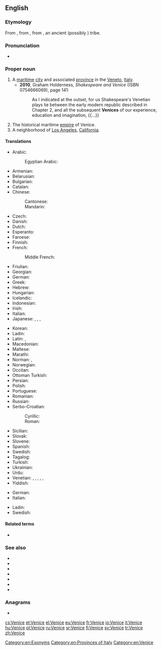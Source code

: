 ==English==
{{wikipedia}}

===Etymology===
From {{etyl|it|en}}, from {{etyl|ML.|en}} {{m|la|Venetia}}, from {{etyl|la|en}} {{m|la|Veneti}}, an ancient (possibly {{etyl|xil|en}}) tribe.

===Pronunciation===
* {{IPA|/ˈvɛnɪs/|lang=en}}

===Proper noun===
{{en-proper noun|s}}

# A [[maritime]] [[city]] and associated [[province]] in the [[Veneto]], [[Italy]].
#* '''2010''', Graham Holderness, ''Shakespeare and Venice'' (ISBN 0754666069), page 141:
#*: As I indicated at the outset, for us Shakespeare's Venetian plays lie between the early modern republic described in Chapter 2, and all the subsequent '''Venices''' of our experience, education and imagination, {{...}}
# The historical maritime [[empire]] of Venice.
# A neighborhood of [[Los Angeles]], [[California]].

====Translations====
{{trans-top|city and province in Italy}}
* Arabic: {{t|ar|اَلْبُنْدُقِيَّة|f}}
*: Egyptian Arabic: {{t|arz|فينيسيا|f|tr=vinesya}}
* Armenian: {{t|hy|Վենետիկ}}
* Belarusian: {{t|be|Вене́цыя|f}}
* Bulgarian: {{t|bg|Вене́ция|f}}
* Catalan: {{t|ca|Venècia|f}}
* Chinese:
*: Cantonese: {{t|yue|威尼斯|tr=wai1 nei4 si1|sc=Hani}}
*: Mandarin: {{t+|cmn|威尼斯|tr=Wēinísī|sc=Hani}}
* Czech: {{t+|cs|Benátky|f-p}}
* Danish: {{t+|da|Venedig}}
* Dutch: {{t+|nl|Venetië}}
* Esperanto: {{t|eo|Venecio}}
* Faroese: {{t|fo|Venesia}}
* Finnish: {{t+|fi|Venetsia}}
* French: {{t+|fr|Venise|f}}
*: Middle French: {{t|frm|Venisse}}
* Friulian: {{t|fur|Vignesie|f}}
* Georgian: {{t|ka|ვენეცია|sc=Geor}}
* German: {{t+|de|Venedig|n}}
* Greek: {{t+|el|Βενετία|f}}
* Hebrew: {{t|he|ונציה|f|tr=Venetsia}}
* Hungarian: {{t+|hu|Velence}}
* Icelandic: {{t|is|Feneyjar|f-p}}
* Indonesian: {{t|id|Venesia}}
* Irish: {{t|ga|Veinéis|f}}
* Italian: {{t+|it|Venezia|f}}
* Japanese: {{t|ja|ベネチア|tr=Benechia}}, {{t|ja|ヴェネツィア|tr=Venetsia}}, {{t|ja|ベニス|tr=Benisu}}, {{t|ja|ヴェニス|tr=Venisu}}
{{trans-mid}}
* Korean: {{t|ko|베니스|tr=beniseu}}
* Ladin: {{t|lld|Unieja|f}}
* Latin: {{t+|la|Venetiae|f-p}}, {{t+|la|Venetia|f}}
* Macedonian: {{t|mk|Вене́ција|f}}
* Maltese: {{t|mt|Venezja}}
* Marathi: {{t|mr|व्हेनीस|m|n|tr=vhenīsa|sc=Deva}}
* Norman: {{t|nrf|Venise|f}}, {{t|nrf|V'nise|f}}
* Norwegian: {{t|no|Venezia}}
* Occitan: {{t|oc|Venècia|f}}
* Ottoman Turkish: {{t|ota|وندیك|tr=Venedik}}
* Persian: {{t+|fa|ونیز|tr=Veniz|sc=fa-Arab}}
* Polish: {{t+|pl|Wenecja|f}}
* Portuguese: {{t+|pt|Veneza|f}}
* Romanian: {{t|ro|Veneția|f}}
* Russian: {{t+|ru|Вене́ция|f}}
* Serbo-Croatian:
*: Cyrillic: {{t|sh|Венеција|f|sc=Cyrl}}
*: Roman: {{t+|sh|Venecija|f}}
* Sicilian: {{t|scn|Vinezzia|f}}
* Slovak: {{t|sk|Benátky|f-p}}
* Slovene: {{t+|sl|Benétke|f-p}}
* Spanish: {{t+|es|Venecia|f}}
* Swedish: {{t+|sv|Venedig}}
* Tagalog: {{t|tl|Benesya}}
* Turkish: {{t+|tr|Venedik}}
* Ukrainian: {{t|uk|Вене́цiя|f}}
* Urdu: {{t|ur|وینس|tr=veenis|m}}
* Venetian: {{t|vec|Venesia|f}}, {{t|vec|Venexia|f}}, {{t+|vec|Venèsia|f}}, {{t|vec|Venèxia|f}}, {{t|vec|Venezsia|f}}, {{t|vec|Venèzsia|f}}
* Yiddish: {{t|yi|ווענעציע|f}}
{{trans-bottom}}

{{trans-top|empire}}
* German: {{t+|de|Venedig|n}}
* Italian: {{t+|it|Venezia|f}}
{{trans-mid}}
* Ladin: {{t|lld|Unieja|f}}
* Swedish: {{t+|sv|Venedig}}
{{trans-bottom}}

====Related terms====
* {{l|en|Venetian}}

===See also===
* {{l|en|Venezia}}
* {{l|en|Cannaregio}}
* {{l|en|Castello}}
* {{l|en|Dorsoduro}}
* {{l|en|San Marco}}
* {{l|en|San Polo}}
* {{l|en|Santa Croce}}

===Anagrams===
* {{l|en|evince}}

[[Category:en:Exonyms]]
[[Category:en:Provinces of Italy]]
[[Category:en:Venice]]

[[cs:Venice]]
[[et:Venice]]
[[el:Venice]]
[[eu:Venice]]
[[fr:Venice]]
[[io:Venice]]
[[it:Venice]]
[[hu:Venice]]
[[pl:Venice]]
[[ru:Venice]]
[[sr:Venice]]
[[fi:Venice]]
[[sv:Venice]]
[[tr:Venice]]
[[zh:Venice]]